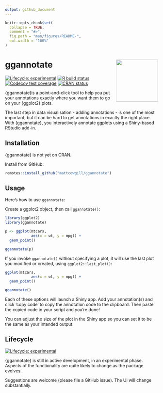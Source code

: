```yaml
---
output: github_document
---
```


<!-- README.md is generated from README.Rmd. Please edit that file -->

```r
knitr::opts_chunk$set(
  collapse = TRUE,
  comment = "#>",
  fig.path = "man/figures/README-",
  out.width = "100%"
)
```

# ggannotate <img src='man/figures/ggannotate_hex.png' align='right' height='138.5'/>

<!-- badges: start -->
[![Lifecycle: experimental](https://img.shields.io/badge/lifecycle-experimental-orange.svg)](https://www.tidyverse.org/lifecycle/#experimental)
[![R build status](https://github.com/mattcowgill/ggannotate/workflows/R-CMD-check/badge.svg)](https://github.com/mattcowgill/ggannotate/actions)
[![Codecov test coverage](https://codecov.io/gh/mattcowgill/ggannotate/branch/master/graph/badge.svg)](https://codecov.io/gh/mattcowgill/ggannotate?branch=master)
[![CRAN status](https://www.r-pkg.org/badges/version/ggannotate)](https://CRAN.R-project.org/package=ggannotate)
<!-- badges: end -->

{ggannotate}is a point-and-click tool to help you put your annotations exactly where you want them to go on your {ggplot2} plots. 

The last step in data visualisation - adding annotations - is one of the most important, but it can be hard to get annotations in exactly the right place. With {ggannotate}, you interactively annotate ggplots using a Shiny-based RStudio add-in.

## Installation

{ggannotate} is not yet on CRAN.

Install from GitHub:

```r
remotes::install_github("mattcowgill/ggannotate")
```

## Usage

Here's how to use `ggannotate`: 

Create a ggplot2 object, then call `ggannotate()`:
```r
library(ggplot2)
library(ggannotate)

p <- ggplot(mtcars, 
            aes(x = wt, y = mpg)) + 
  geom_point() 

ggannotate(p)
```

If you invoke `ggannotate()` without specifying a plot, it will use the last plot you modified or created, using `ggplot2::last_plot()`:

```r
ggplot(mtcars, 
            aes(x = wt, y = mpg)) + 
  geom_point() 

ggannotate()
```

Each of these options will launch a Shiny app. Add your annotation(s) and click 'copy code' to copy the annotation code to the clipboard. Then paste the copied code in your script and you're done!

You can adjust the size of the plot in the Shiny app so you can set it to be the same as your intended output.


## Lifecycle
[![Lifecycle: experimental](https://img.shields.io/badge/lifecycle-experimental-orange.svg)](https://www.tidyverse.org/lifecycle/#experimental)

{ggannotate} is still in active development, in an experimental phase. Aspects of the functionality are quite likely to change as the package evolves.

Suggestions are welcome (please file a GitHub issue). The UI will change substantially.

